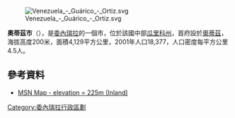 [[Image:Venezuela_-_Guárico_-_Ortiz.svg|right]]

'''奧蒂茲市'''（{{lang-es|Municipio Ortiz}}），是[[委內瑞拉|委內瑞拉]]的一個市，位於該國中部[[瓜里科州|瓜里科州]]，首府設於[[奧蒂茲_(瓜里科州)|奧蒂茲]]，海拔高度200米，面積4,129平方公里，2001年人口18,377，人口密度每平方公里4.5人。

==參考資料==
* [http://maps.msn.com/%28a1qx0n45134iakavfx3fpjvu%29/map.aspx?lats1=9.616667&lons1=-67.283333&alts1=1&regn1=2 MSN Map - elevation = 225m (Inland)]{{Dead link|date=2019年11月 |bot=InternetArchiveBot |fix-attempted=yes }}

{{Venezuela-geo-stub}}
[[Category:委內瑞拉行政區劃|Category:委內瑞拉行政區劃]]